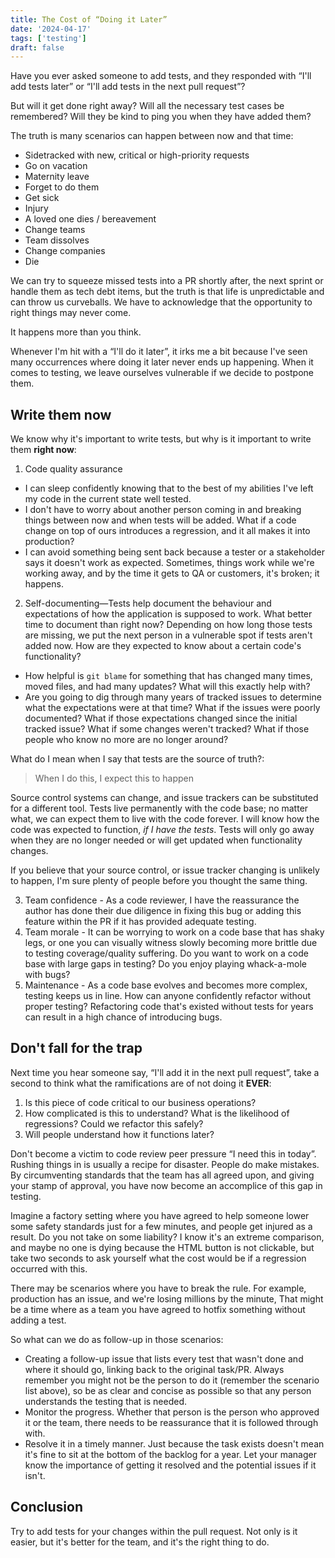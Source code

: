 ```yaml
---
title: The Cost of “Doing it Later”
date: '2024-04-17'
tags: ['testing']
draft: false
---
```


Have you ever asked someone to add tests, and they responded with “I'll add tests later” or “I'll add tests in the next pull request”?

But will it get done right away? Will all the necessary test cases be remembered? Will they be kind to ping you when they have added them?

The truth is many scenarios can happen between now and that time:

- Sidetracked with new, critical or high-priority requests
- Go on vacation
- Maternity leave
- Forget to do them
- Get sick
- Injury
- A loved one dies / bereavement
- Change teams
- Team dissolves
- Change companies
- Die

We can try to squeeze missed tests into a PR shortly after, the next sprint or handle them as tech debt items, but the truth is that life is unpredictable and can throw us curveballs.
We have to acknowledge that the opportunity to right things may never come.

It happens more than you think.

Whenever I'm hit with a “I'll do it later”, it irks me a bit because I've seen many occurrences where doing it later never ends up happening.
When it comes to testing, we leave ourselves vulnerable if we decide to postpone them.

## Write them now

We know why it's important to write tests, but why is it important to write them **right now**:

1. Code quality assurance
 - I can sleep confidently knowing that to the best of my abilities I've left my code in the current state well tested.
 - I don't have to worry about another person coming in and breaking things between now and when tests will be added. What if a code change on top of ours introduces a regression, and it all makes it into production?
 - I can avoid something being sent back because a tester or a stakeholder says it doesn't work as expected. Sometimes, things work while we're working away, and by the time it gets to QA or customers, it's broken; it happens.

2. Self-documenting—Tests help document the behaviour and expectations of how the application is supposed to work. What better time to document than right now?
Depending on how long those tests are missing, we put the next person in a vulnerable spot if tests aren't added now. How are they expected to know about a certain code's functionality?
 - How helpful is `git blame` for something that has changed many times, moved files, and had many updates? What will this exactly help with?
 - Are you going to dig through many years of tracked issues to determine what the expectations were at that time? What if the issues were poorly documented? What if those expectations changed since the initial tracked issue? What if some changes weren't tracked? What if those people who know no more are no longer around?

What do I mean when I say that tests are the source of truth?:

> When I do this, I expect this to happen

Source control systems can change, and issue trackers can be substituted for a different tool.
Tests live permanently with the code base; no matter what, we can expect them to live with the code forever.
I will know how the code was expected to function, _if I have the tests_. Tests
will only go away when they are no longer needed or will get updated when functionality changes.

If you believe that your source control, or issue tracker changing is unlikely to happen, I'm sure plenty of people before you thought the same thing.

3. Team confidence - As a code reviewer, I have the reassurance the author has done their due diligence in fixing this bug or adding this feature within the PR if it has provided adequate testing.
4. Team morale - It can be worrying to work on a code base that has shaky legs, or one you can visually witness slowly becoming more brittle due to testing coverage/quality suffering. Do you want to work on a code base with large gaps in testing? Do you enjoy playing whack-a-mole with bugs?
5. Maintenance - As a code base evolves and becomes more complex, testing keeps us in line. How can anyone confidently refactor without proper testing? Refactoring code that's existed without tests for years can result in a high chance of introducing bugs.

## Don't fall for the trap

Next time you hear someone say, “I'll add it in the next pull request”, take a second to think what the ramifications are of not doing it **EVER**:
1. Is this piece of code critical to our business operations?
2. How complicated is this to understand? What is the likelihood of regressions? Could we refactor this safely?
3. Will people understand how it functions later?

Don't become a victim to code review peer pressure “I need this in today”. Rushing things in is usually a recipe for disaster.
People do make mistakes. By circumventing standards that the team has all agreed upon,
and giving your stamp of approval, you have now become an accomplice of this gap in testing.

Imagine a factory setting where you have agreed to help someone lower some safety standards just for a few minutes, and people get injured as a result.
Do you not take on some liability? I know it's an extreme comparison, and maybe no one is dying because the HTML button is not clickable, but take two seconds to ask yourself what the cost would be if a regression occurred with this.

There may be scenarios where you have to break the rule. For example, production has an issue, and we're losing millions by the minute,
That might be a time where as a team you have agreed to hotfix something without adding a test.

So what can we do as follow-up in those scenarios:

- Creating a follow-up issue that lists every test that wasn't done and where it should go, linking back to the original task/PR. Always remember you might not be the person to do it (remember the scenario list above), so be as clear and concise as possible so that any person understands the testing that is needed.
- Monitor the progress. Whether that person is the person who approved it or the team, there needs to be reassurance that it is followed through with.
- Resolve it in a timely manner. Just because the task exists doesn't mean it's fine to sit at the bottom of the backlog for a year. Let your manager know
the importance of getting it resolved and the potential issues if it isn't.

## Conclusion

Try to add tests for your changes within the pull request. Not only is it easier, but it's better for the team, and it's the right thing to do.
